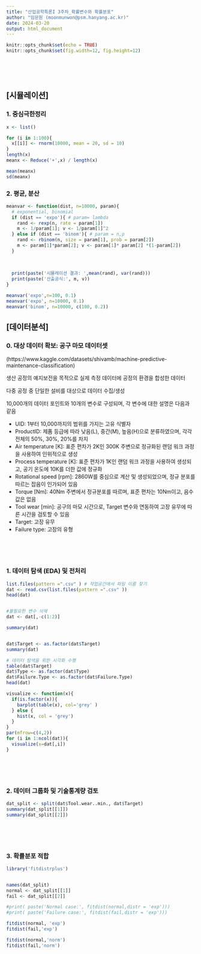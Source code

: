 ```yaml
---
title: "산업공학특론I 3주차_확률변수와 확률분포"
author: "임문원 (moonmunwon@psm.hanyang.ac.kr)"
date: 2024-03-20
output: html_document
---
```


```r
knitr::opts_chunk$set(echo = TRUE)
knitr::opts_chunk$set(fig.width=12, fig.height=12)
```

<br>
<br>
<br>

## [시뮬레이션]

### 1. 중심극한정리

```r

x <- list()

for (i in 1:100){
  x[[i]] <- rnorm(10000, mean = 20, sd = 10)
}
length(x)
meanx <- Reduce('+',x) / length(x)

mean(meanx)
sd(meanx)
```


### 2. 평균, 분산 

```r

meanvar <- function(dist, n=10000, param){
  # exponential, binomial
  if (dist == 'expo'){ # param= lambda
    rand <- rexp(n, rate = param[1])
    m <- 1/param[1]; v <- 1/param[1]^2
  } else if (dist == 'binom'){ # param = n,p
    rand <- rbinom(n, size = param[1], prob = param[2])
    m <- param[1]*param[2]; v <- param[1]* param[2] *(1-param[2])
  }
  
  
  
  print(paste('시뮬레이션 결과: ',mean(rand), var(rand)))
  print(paste('산출공식:', m, v))
}

meanvar('expo',n=100, 0.1)
meanvar('expo', n=10000, 0.1)
meanvar('binom', n=10000, c(100, 0.2))

```


## [데이터분석]

### 0. 대상 데이터 확보: 공구 마모 데이터셋
(https://www.kaggle.com/datasets/shivamb/machine-predictive-maintenance-classification)

생산 공정의 예지보전을 목적으로 실제 측정 데이터에 공정의 환경을 합성한 데이터

다중 공정 중 단일한 설비를 대상으로 데이터 수집/생성

10,000개의 데이터 포인트와 10개의 변수로 구성되며, 각 변수에 대한 설명은 다음과 같음

* UID: 1부터 10,000까지의 범위를 가지는 고유 식별자
* ProductID: 제품 등급에 따라 낮음(L), 중간(M), 높음(H)으로 분류하였으며, 각각 전체의 50%, 30%, 20%를 차지
* Air temperature [K]: 표준 편차가 2K인 300K 주변으로 정규화된 랜덤 워크 과정을 사용하여 인위적으로 생성
* Process temperature [K]: 표준 편차가 1K인 랜덤 워크 과정을 사용하여 생성되고, 공기 온도에 10K를 더한 값에 정규화
* Rotational speed [rpm]: 2860W를 중심으로 계산 및 생성되었으며, 정규 분포를 따르는 잡음이 인가되어 있음
* Torque [Nm]: 40Nm 주변에서 정규분포를 따르며, 표준 편차는 10Nm이고, 음수 값은 없음
* Tool wear [min]: 공구의 마모 시간으로, Target 변수와 연동하여 고장 유무에 따른 시간을 검토할 수 있음
* Target: 고장 유무
* Failure type: 고장의 유형

<br>
<br>
<br>

### 1. 데이터 탐색 (EDA) 및 전처리
```r

list.files(pattern =".csv" ) # 작업공간에서 파일 이름 찾기
dat <- read.csv(list.files(pattern =".csv" ))
head(dat)


#불필요한 변수 삭제
dat <- dat[,-c(1:2)]

summary(dat)


dat$Target <- as.factor(dat$Target)
summary(dat)

# 데이터 탐색을 위한 시각화 수행
table(dat$Target)
dat$Type <- as.factor(dat$Type)
dat$Failure.Type <- as.factor(dat$Failure.Type)
head(dat)

visualize <- function(x){
  if(is.factor(x)){
    barplot(table(x), col='grey' )
  } else {
    hist(x, col = 'grey')
  }
}
par(mfrow=c(4,2))
for (i in 1:ncol(dat)){
  visualize(x=dat[,i])
}

```

<br>
<br>
<br>

### 2. 데이터 그룹화 및 기술통계량 검토
```r

dat_split <- split(dat$Tool.wear..min., dat$Target)
summary(dat_split[[1]])
summary(dat_split[[2]])

```

<br>
<br>
<br>

### 3. 확률분포 적합

```r

library('fitdistrplus')


names(dat_split)
normal <- dat_split[[1]]
fail <- dat_split[[2]]

#print( paste('Normal case:', fitdist(normal,distr = 'exp')))
#print( paste('Failure case:', fitdist(fail,distr = 'exp')))

fitdist(normal, 'exp')
fitdist(fail,'exp')

fitdist(normal,'norm')
fitdist(fail,'norm')

```
